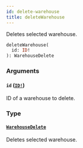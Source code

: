 ```yaml
---
id: delete-warehouse
title: deleteWarehouse
---
```


Deletes selected warehouse.

```graphql
deleteWarehouse(
  id: ID!
): WarehouseDelete

```

### Arguments

#### `id` ([`ID!`](../../../developer/api-reference/scalars/id))

ID of a warehouse to delete.

### Type

#### [`WarehouseDelete`](../../../developer/api-reference/objects/warehouse-delete)

Deletes selected warehouse.
